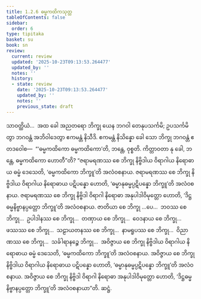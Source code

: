 ```yaml
---
title: 1.2.6 ဓမ္မကထိကသုတ္တ
tableOfContents: false
sidebar:
  order: 6
type: tipitaka
basket: su
book: sn
review:
  current: review
  updated: '2025-10-23T09:13:53.264477'
  updated_by: ''
  notes: ''
  history:
  - state: review
    date: '2025-10-23T09:13:53.264477'
    updated_by: ''
    notes: ''
    previous_state: draft
---
```



<ReviewStatus review={frontmatter.review} showDetails={true} />

<HypothesisAnnotation frontmatter={frontmatter} />

<DynamicBreadcrumb />

<Division number="16" book="sn" e="ch" v="18" p="281">

<Paragraph number="92" book="sn">
သာဝတ္ထိယံ…  အထ ခေါ အညတရော ဘိက္ခု ယေန ဘဂဝါ တေနုပသင်္ကမိ; ဥပသင်္ကမိတွာ ဘဂဝန္တံ အဘိဝါဒေတွာ ဧကမန္တံ နိသီဒိ. ဧကမန္တံ နိသိန္နော ခေါ သော ဘိက္ခု ဘဂဝန္တံ ဧတဒဝေါစ—  “‘ဓမ္မကထိကော ဓမ္မကထိကော’တိ, ဘန္တေ, ဝုစ္စတိ. ကိတ္တာဝတာ နု ခေါ, ဘန္တေ, ဓမ္မကထိကော ဟောတီ”တိ?
</Paragraph>

<Paragraph number="93" book="sn">
“ဇရာမရဏဿ စေ ဘိက္ခု နိဗ္ဗိဒါယ ဝိရာဂါယ နိရောဓာယ ဓမ္မံ ဒေသေတိ, ‘ဓမ္မကထိကော ဘိက္ခူ’တိ အလံဝစနာယ. ဇရာမရဏဿ စေ ဘိက္ခု နိဗ္ဗိဒါယ ဝိရာဂါယ နိရောဓာယ ပဋိပန္နော ဟောတိ, ‘ဓမ္မာနုဓမ္မပ္ပဋိပန္နော ဘိက္ခူ’တိ အလံဝစနာယ. ဇရာမရဏဿ စေ ဘိက္ခု နိဗ္ဗိဒါ ဝိရာဂါ နိရောဓာ အနုပါဒါဝိမုတ္တော ဟောတိ, ‘ဒိဋ္ဌဓမ္မနိဗ္ဗာနပ္ပတ္တော ဘိက္ခူ’တိ အလံဝစနာယ.
</Paragraph>

<Paragraph number="94" book="sn">
ဇာတိယာ စေ ဘိက္ခု …ပေ…  ဘဝဿ စေ ဘိက္ခု…  ဥပါဒါနဿ စေ ဘိက္ခု…  တဏှာယ စေ ဘိက္ခု…  ဝေဒနာယ စေ ဘိက္ခု…  ဖဿဿ စေ ဘိက္ခု…  သဠာယတနဿ စေ ဘိက္ခု…  နာမရူပဿ စေ ဘိက္ခု…  ဝိညာဏဿ စေ ဘိက္ခု…  သင်္ခါရာနဉ္စေ ဘိက္ခု…  အဝိဇ္ဇာယ စေ ဘိက္ခု နိဗ္ဗိဒါယ ဝိရာဂါယ နိရောဓာယ ဓမ္မံ ဒေသေတိ, ‘ဓမ္မကထိကော ဘိက္ခူ’တိ အလံဝစနာယ. အဝိဇ္ဇာယ စေ ဘိက္ခု နိဗ္ဗိဒါယ ဝိရာဂါယ နိရောဓာယ ပဋိပန္နော ဟောတိ, ‘ဓမ္မာနုဓမ္မပ္ပဋိပန္နော ဘိက္ခူ’တိ အလံဝစနာယ. အဝိဇ္ဇာယ စေ ဘိက္ခု နိဗ္ဗိဒါ ဝိရာဂါ နိရောဓာ အနုပါဒါဝိမုတ္တော ဟောတိ, ‘ဒိဋ္ဌဓမ္မနိဗ္ဗာနပ္ပတ္တော ဘိက္ခူ’တိ အလံဝစနာယာ”တိ.

</Paragraph>
</Division>

<Paragraph number="95" type="center" book="sn">
ဆဋ္ဌံ.
</Paragraph>